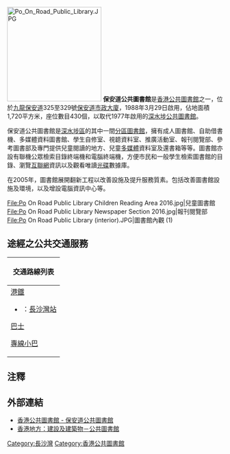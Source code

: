 [[File:Po_On_Road_Public_Library.JPG|220px]]
'''保安道公共圖書館'''是[[香港公共圖書館|香港公共圖書館]]之一，位於[[九龍|九龍]][[保安道|保安道]]325至329號[[保安道市政大廈|保安道市政大廈]]，1988年3月29日啟用{{efn|1=基座建築物早於1987年落成啟用。}}，佔地面積1,720平方米，座位數目430個，以取代1977年啟用的[[深水埗公共圖書館|深水埗公共圖書館]]。 

保安道公共圖書館是[[深水埗區|深水埗區]]的其中一間[[分區圖書館|分區圖書館]]，擁有成人圖書館、自助借書機、多媒體資料圖書館、學生自修室、視聼資料室、推廣活動室、報刊閱覽部、參考圖書部及專門提供兒童閱讀的地方、兒童[[多媒體|多媒體]]資料室及還書箱等等。圖書館亦設有聯機公眾檢索目錄終端機和電腦終端機，方便市民和一般學生檢索圖書館的目錄、瀏覽[[互聯網|互聯網]]資訊以及觀看唯讀[[光碟|光碟]]數據庫。

在2005年，圖書館展開翻新工程以改善設施及提升服務質素。包括改善圖書館設施及環境，以及增設電腦資訊中心等。 

<gallery>
File:Po On Road Public Library Children Reading Area 2016.jpg|兒童圖書館
File:Po On Road Public Library Newspaper Section 2016.jpg|報刊閱覽部
File:Po On Road Public Library (interior).JPG|圖書館內觀 (1)
</gallery>

==途經之公共交通服務==
{| class="mw-collapsible mw-collapsed wikitable" style="background:white; margin: 0 auto; width: auto;" 
! 交通路線列表
|-
|
;[[港鐵|港鐵]]
*{{港鐵路線標誌|TWL}}：[[長沙灣站|長沙灣站]]
;[[香港巴士|巴士]]
{{九龍新界巴士簡單列表|2|2A|2B|2F|6|6C|6D|31B|36A|72|86|86A|86C|202|702|702S|796C|N241}}
{{過海隧道巴士簡單列表|112|970|N122}}
;[[香港小巴|專線小巴]]
{{九龍專線小巴簡單列表|42|44S|45B|45M|75}}{{新界專線小巴簡單列表|411}}
|}

==注釋==
{{notelist}}

==外部連結==
*[https://web.archive.org/web/20070805230855/http://hkpl.gov.hk/tc_chi/ext_act/ext_act_la/ext_act_la_18dla/ext_act_la_18dla_po.html 香港公共圖書館 - 保安道公共圖書館]
*[http://www.hk-place.com/view.php?id=256 香港地方：建設及建築物－公共圖書館]{{Wayback|url=http://www.hk-place.com/view.php?id=256 |date=20190513170910 }}

{{香港公共圖書館}}

[[Category:長沙灣|Category:長沙灣]]
[[Category:香港公共圖書館|Category:香港公共圖書館]]